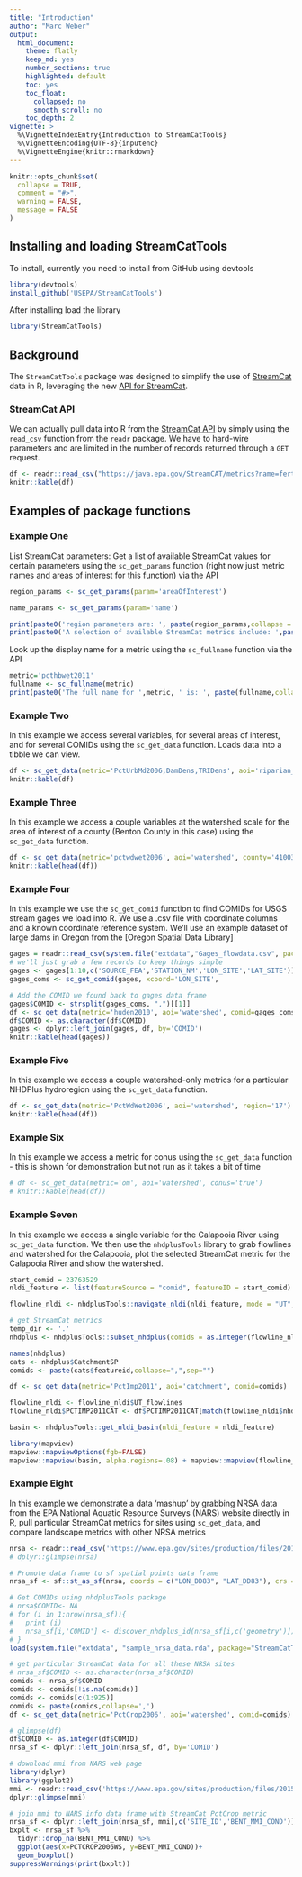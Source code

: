 ```yaml
---
title: "Introduction"
author: "Marc Weber"
output: 
  html_document:
    theme: flatly
    keep_md: yes
    number_sections: true
    highlighted: default 
    toc: yes
    toc_float:
      collapsed: no
      smooth_scroll: no
    toc_depth: 2
vignette: >
  %\VignetteIndexEntry{Introduction to StreamCatTools}
  %\VignetteEncoding{UTF-8}{inputenc}
  %\VignetteEngine{knitr::rmarkdown}
---
```


```r
knitr::opts_chunk$set(
  collapse = TRUE,
  comment = "#>", 
  warning = FALSE, 
  message = FALSE
)
```

## Installing and loading StreamCatTools
To install, currently you need to install from GitHub using devtools
```r
library(devtools)
install_github('USEPA/StreamCatTools')
```

After installing load the library
```r
library(StreamCatTools)
```

## Background
The `StreamCatTools` package was designed to simplify the use of [StreamCat](https://www.epa.gov/national-aquatic-resource-surveys/streamcat-dataset) data in R, leveraging the new [API for StreamCat](https://intranet.ord.epa.gov/sswr/streamcat-web-tools). 

### StreamCat API
We can actually pull data into R from the [StreamCat API](https://java.epa.gov/StreamCAT/metrics/about.jsp) by simply using the `read_csv` function from the `readr` package.  We have to hard-wire parameters and are limited in the number of records returned through a `GET` request.
```r
df <- readr::read_csv("https://java.epa.gov/StreamCAT/metrics?name=fert&areaOfInterest=catchment&comid=179", show_col_types = FALSE)
knitr::kable(df)
```

## Examples of package functions
### Example One
List StreamCat parameters: Get a list of available StreamCat values for certain parameters using the `sc_get_params` function (right now just metric names and areas of interest for this function) via the API
```r
region_params <- sc_get_params(param='areaOfInterest')

name_params <- sc_get_params(param='name')

print(paste0('region parameters are: ', paste(region_params,collapse = ', ')))
print(paste0('A selection of available StreamCat metrics include: ',paste(name_params[1:10],collapse = ', ')))
```

Look up the display name for a metric using the `sc_fullname` function via the API
```r
metric='pcthbwet2011'
fullname <- sc_fullname(metric)
print(paste0('The full name for ',metric, ' is: ', paste(fullname,collapse = ', ')))
```

### Example Two
In this example we access several variables, for several areas of interest, and for several COMIDs using the `sc_get_data` function.  Loads data into a tibble we can view.
```r
df <- sc_get_data(metric='PctUrbMd2006,DamDens,TRIDens', aoi='riparian_catchment,catchment,watershed', comid='179,1337,1337420')
knitr::kable(df)
```

### Example Three
In this example we access a couple variables at the watershed scale for the area of interest of a county (Benton County in this case) using the `sc_get_data` function. 
```r
df <- sc_get_data(metric='pctwdwet2006', aoi='watershed', county='41003')
knitr::kable(head(df))
```

### Example Four
In this example we use the `sc_get_comid` function to find COMIDs for USGS stream gages we load into R. We use a .csv file with coordinate columns and a known coordinate reference system.  We'll use an example dataset of large dams in Oregon from the [Oregon Spatial Data Library]
```r
gages = readr::read_csv(system.file("extdata","Gages_flowdata.csv", package = "StreamCatTools"),show_col_types = FALSE)
# we'll just grab a few records to keep things simple
gages <- gages[1:10,c('SOURCE_FEA','STATION_NM','LON_SITE','LAT_SITE')]
gages_coms <- sc_get_comid(gages, xcoord='LON_SITE',                   ycoord='LAT_SITE', crsys=4269)

# Add the COMID we found back to gages data frame
gages$COMID <- strsplit(gages_coms, ",")[[1]]
df <- sc_get_data(metric='huden2010', aoi='watershed', comid=gages_coms)
df$COMID <- as.character(df$COMID)
gages <- dplyr::left_join(gages, df, by='COMID')
knitr::kable(head(gages))
```

### Example Five
In this example we access a couple watershed-only metrics for a particular NHDPlus hydroregion using the `sc_get_data` function. 
```r
df <- sc_get_data(metric='PctWdWet2006', aoi='watershed', region='17')
knitr::kable(head(df))
```

### Example Six
In this example we access a metric for conus using the `sc_get_data` function - this is shown for demonstration but not run as it takes a bit of time
```r
# df <- sc_get_data(metric='om', aoi='watershed', conus='true')
# knitr::kable(head(df))
```

### Example Seven
In this example we access a single variable for the Calapooia River using `sc_get_data` function. We then use the `nhdplusTools` library to grab flowlines and watershed for the Calapooia, plot the selected StreamCat metric for the Calapooia River and show the watershed.
```r
start_comid = 23763529
nldi_feature <- list(featureSource = "comid", featureID = start_comid)

flowline_nldi <- nhdplusTools::navigate_nldi(nldi_feature, mode = "UT", data_source = "flowlines", distance=5000)

# get StreamCat metrics
temp_dir <- '.'
nhdplus <- nhdplusTools::subset_nhdplus(comids = as.integer(flowline_nldi$UT_flowlines$nhdplus_comid), output_file = file.path(temp_dir, "nhdplus.gpkg"),nhdplus_data = "download",overwrite = TRUE,flowline_only = FALSE)

names(nhdplus)
cats <- nhdplus$CatchmentSP
comids <- paste(cats$featureid,collapse=",",sep="")

df <- sc_get_data(metric='PctImp2011', aoi='catchment', comid=comids)

flowline_nldi <- flowline_nldi$UT_flowlines
flowline_nldi$PCTIMP2011CAT <- df$PCTIMP2011CAT[match(flowline_nldi$nhdplus_comid, df$COMID)]

basin <- nhdplusTools::get_nldi_basin(nldi_feature = nldi_feature)
```

```r
library(mapview)
mapview::mapviewOptions(fgb=FALSE)
mapview::mapview(basin, alpha.regions=.08) + mapview::mapview(flowline_nldi, zcol = "PCTIMP2011CAT", legend = TRUE)
```

### Example Eight
In this example we demonstrate a data 'mashup' by grabbing NRSA data from the EPA National Aquatic Resource Surveys (NARS) website directly in R, pull particular StreamCat metrics for sites using `sc_get_data`, and compare landscape metrics with other NRSA metrics
```r
nrsa <- readr::read_csv('https://www.epa.gov/sites/production/files/2015-09/siteinfo_0.csv')
# dplyr::glimpse(nrsa)

# Promote data frame to sf spatial points data frame
nrsa_sf <- sf::st_as_sf(nrsa, coords = c("LON_DD83", "LAT_DD83"), crs = 4269)

# Get COMIDs using nhdplusTools package
# nrsa$COMID<- NA
# for (i in 1:nrow(nrsa_sf)){
#   print (i)
#   nrsa_sf[i,'COMID'] <- discover_nhdplus_id(nrsa_sf[i,c('geometry')])
# }
load(system.file("extdata", "sample_nrsa_data.rda", package="StreamCatTools"))

# get particular StreamCat data for all these NRSA sites
# nrsa_sf$COMID <- as.character(nrsa_sf$COMID)
comids <- nrsa_sf$COMID
comids <- comids[!is.na(comids)]
comids <- comids[c(1:925)]
comids <- paste(comids,collapse=',')
df <- sc_get_data(metric='PctCrop2006', aoi='watershed', comid=comids)

# glimpse(df)
df$COMID <- as.integer(df$COMID)
nrsa_sf <- dplyr::left_join(nrsa_sf, df, by='COMID')
```

```r
# download mmi from NARS web page
library(dplyr)
library(ggplot2)
mmi <- readr::read_csv('https://www.epa.gov/sites/production/files/2015-09/bentcond.csv',show_col_types = FALSE)
dplyr::glimpse(mmi)

# join mmi to NARS info data frame with StreamCat PctCrop metric
nrsa_sf <- dplyr::left_join(nrsa_sf, mmi[,c('SITE_ID','BENT_MMI_COND')], by='SITE_ID')
bxplt <- nrsa_sf %>% 
  tidyr::drop_na(BENT_MMI_COND) %>%
  ggplot(aes(x=PCTCROP2006WS, y=BENT_MMI_COND))+
  geom_boxplot()
suppressWarnings(print(bxplt))
```